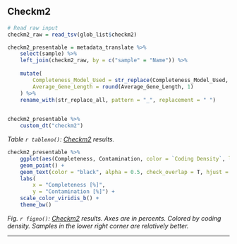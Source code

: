 ## Checkm2

```r





# Read raw input
checkm2_raw = read_tsv(glob_list$checkm2)

checkm2_presentable = metadata_translate %>%
    select(sample) %>%
    left_join(checkm2_raw, by = c("sample" = "Name")) %>%
    
    mutate(
        Completeness_Model_Used = str_replace(Completeness_Model_Used, "Neural Network", "NN"),
        Average_Gene_Length = round(Average_Gene_Length, 1)
    ) %>%
    rename_with(str_replace_all, pattern = "_", replacement = " ")
    

checkm2_presentable %>%
    custom_dt("checkm2")


```

*Table `r tableno()`: [Checkm2](https://github.com/chklovski/CheckM2) results. *



```r

checkm2_presentable %>%
    ggplot(aes(Completeness, Contamination, color = `Coding Density`, label = sample)) +
    geom_point() +
    geom_text(color = "black", alpha = 0.5, check_overlap = T, hjust = 0, vjust = 0, size = 2.5) +
    labs(
        x = "Completeness [%]",
        y = "Contamination [%]") +
    scale_color_viridis_b() +
    theme_bw()

```



*Fig. `r figno()`: [Checkm2](https://github.com/chklovski/CheckM2) results. Axes are in percents. Colored by coding density. Samples in the lower right corner are relatively better.*


---